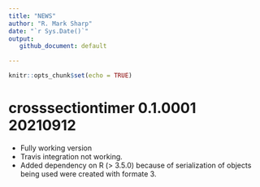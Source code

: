 ```yaml
---
title: "NEWS"
author: "R. Mark Sharp"
date: "`r Sys.Date()`"
output:
   github_document: default

---
```


```r
knitr::opts_chunk$set(echo = TRUE)
```

# crosssectiontimer 0.1.0001 20210912
-   Fully working version
-   Travis integration not working.
-   Added dependency on R (> 3.5.0) because of serialization of objects being 
    used were created with formate 3.
